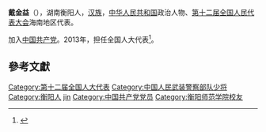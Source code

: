 '''戴金益'''（{{bd|1957年||}}），湖南衡阳人，[[汉族|汉族]]，[[中华人民共和国|中华人民共和国]]政治人物、[[第十二届全国人民代表大会|第十二届全国人民代表大会]]海南地区代表。

加入[[中国共产党|中国共产党]]。2013年，担任全国人大代表<ref>{{cite news|title=全国人大代表信息-戴金益|url=http://210.82.31.1:8084/delegate/viewDelegate.action?dbid=122038|accessdate=2013-04-05|newspaper=全国人大网|archive-url=https://web.archive.org/web/20160305223244/http://www.npc.gov.cn/delegate/viewDelegate.action?dbid=122038|archive-date=2016-03-05|dead-url=yes}}</ref>。

==參考文獻==
{{reflist}}
{{中国政治人物小作品}}
{{DEFAULTSORT:dai jinyi}}
[[Category:第十二届全国人大代表|Category:第十二届全国人大代表]]
[[Category:中国人民武装警察部队少将|Category:中国人民武装警察部队少将]]
[[Category:衡阳人|Category:衡阳人]]
[[Category:戴姓|jin]]
[[Category:中国共产党党员|Category:中国共产党党员]]
[[Category:衡阳师范学院校友|Category:衡阳师范学院校友]]